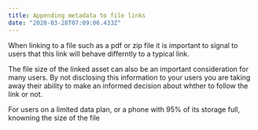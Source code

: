 ```yaml
---
title: Appending metadata to file links
date: "2020-03-28T07:09:06.433Z"
---
```

When linking to a file such as a pdf or zip file it is important to signal to users that this link will behave differntly to a typical link. 

The file size of the linked asset can also be an important consideration for many users. By not disclosing this information to your users you are taking away their ability to make an informed decision about whther to follow the link or not.

For users on a limited data plan, or a phone with 95% of its storage full, knowning the size of the file